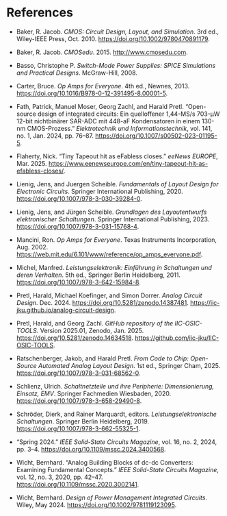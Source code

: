 # References

::: {#refs}
- Baker, R. Jacob. *CMOS: Circuit Design, Layout, and Simulation*. 3rd ed., Wiley-IEEE Press, Oct. 2010. [https://doi.org/10.1002/9780470891179](https://doi.org/10.1002/9780470891179).

- Baker, R. Jacob. *CMOSedu*. 2015. [http://www.cmosedu.com](http://www.cmosedu.com).

- Basso, Christophe P. *Switch-Mode Power Supplies: SPICE Simulations and Practical Designs*. McGraw-Hill, 2008.

- Carter, Bruce. *Op Amps for Everyone*. 4th ed., Newnes, 2013. [https://doi.org/10.1016/B978-0-12-391495-8.00001-5](https://doi.org/10.1016/B978-0-12-391495-8.00001-5).

- Fath, Patrick, Manuel Moser, Georg Zachl, and Harald Pretl. “Open-source design of integrated circuits: Ein quelloffener 1,44-MS/s 703-μW 12-bit nichtbinärer SAR-ADC mit 448-aF Kondensatoren in einem 130-nm CMOS-Prozess.” *Elektrotechnik und Informationstechnik*, vol. 141, no. 1, Jan. 2024, pp. 76–87. [https://doi.org/10.1007/s00502-023-01195-5](https://doi.org/10.1007/s00502-023-01195-5).

- Flaherty, Nick. “Tiny Tapeout hit as eFabless closes.” *eeNews EUROPE*, Mar. 2025. [https://www.eenewseurope.com/en/tiny-tapeout-hit-as-efabless-closes/](https://www.eenewseurope.com/en/tiny-tapeout-hit-as-efabless-closes/).

- Lienig, Jens, and Juergen Scheible. *Fundamentals of Layout Design for Electronic Circuits*. Springer International Publishing, 2020. [https://doi.org/10.1007/978-3-030-39284-0](https://doi.org/10.1007/978-3-030-39284-0).

- Lienig, Jens, and Jürgen Scheible. *Grundlagen des Layoutentwurfs elektronischer Schaltungen*. Springer International Publishing, 2023. [https://doi.org/10.1007/978-3-031-15768-4](https://doi.org/10.1007/978-3-031-15768-4).

- Mancini, Ron. *Op Amps for Everyone*. Texas Instruments Incorporation, Aug. 2002. [https://web.mit.edu/6.101/www/reference/op_amps_everyone.pdf](https://web.mit.edu/6.101/www/reference/op_amps_everyone.pdf).

- Michel, Manfred. *Leistungselektronik: Einführung in Schaltungen und deren Verhalten*. 5th ed., Springer Berlin Heidelberg, 2011. [https://doi.org/10.1007/978-3-642-15984-8](https://doi.org/10.1007/978-3-642-15984-8).

- Pretl, Harald, Michael Koefinger, and Simon Dorrer. *Analog Circuit Design*. Dec. 2024. [https://doi.org/10.5281/zenodo.14387481](https://doi.org/10.5281/zenodo.14387481). [https://iic-jku.github.io/analog-circuit-design](https://iic-jku.github.io/analog-circuit-design).

- Pretl, Harald, and Georg Zachl. *GitHub repository of the IIC-OSIC-TOOLS*. Version 2025.01, Zenodo, Jan. 2025. [https://doi.org/10.5281/zenodo.14634518](https://doi.org/10.5281/zenodo.14634518). [https://github.com/iic-jku/IIC-OSIC-TOOLS](https://github.com/iic-jku/IIC-OSIC-TOOLS).

- Ratschenberger, Jakob, and Harald Pretl. *From Code to Chip: Open-Source Automated Analog Layout Design*. 1st ed., Springer Cham, 2025. [https://doi.org/10.1007/978-3-031-68562-0](https://doi.org/10.1007/978-3-031-68562-0).

- Schlienz, Ulrich. *Schaltnetzteile und ihre Peripherie: Dimensionierung, Einsatz, EMV*. Springer Fachmedien Wiesbaden, 2020. [https://doi.org/10.1007/978-3-658-29490-8](https://doi.org/10.1007/978-3-658-29490-8).

- Schröder, Dierk, and Rainer Marquardt, editors. *Leistungselektronische Schaltungen*. Springer Berlin Heidelberg, 2019. [https://doi.org/10.1007/978-3-662-55325-1](https://doi.org/10.1007/978-3-662-55325-1).

- “Spring 2024.” *IEEE Solid-State Circuits Magazine*, vol. 16, no. 2, 2024, pp. 3–4. [https://doi.org/10.1109/mssc.2024.3400568](https://doi.org/10.1109/mssc.2024.3400568).

- Wicht, Bernhard. “Analog Building Blocks of dc-dc Converters: Examining Fundamental Concepts.” *IEEE Solid-State Circuits Magazine*, vol. 12, no. 3, 2020, pp. 42–47. [https://doi.org/10.1109/mssc.2020.3002141](https://doi.org/10.1109/mssc.2020.3002141).

- Wicht, Bernhard. *Design of Power Management Integrated Circuits*. Wiley, May 2024. [https://doi.org/10.1002/9781119123095](https://doi.org/10.1002/9781119123095).
:::
